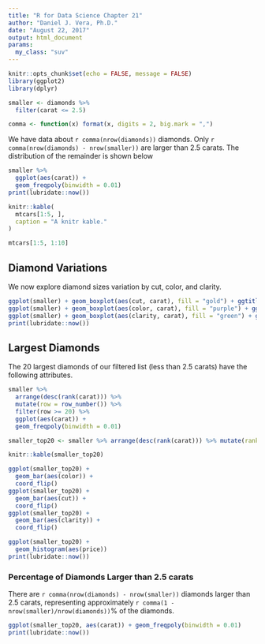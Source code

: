 ---
title: "R for Data Science Chapter 21"
author: "Daniel J. Vera, Ph.D."
date: "August 22, 2017"
output: html_document
params:
  my_class: "suv"
---

```{r setup, include=FALSE}
knitr::opts_chunk$set(echo = FALSE, message = FALSE)
library(ggplot2)
library(dplyr)

smaller <- diamonds %>%
  filter(carat <= 2.5)

comma <- function(x) format(x, digits = 2, big.mark = ",")

```

We have data about `r comma(nrow(diamonds))` diamonds. Only `r comma(nrow(diamonds) - nrow(smaller))` are larger than 2.5 carats. The distribution of the remainder is shown below

```{r smaller_plot, echo=FALSE, cache=TRUE}
smaller %>%
  ggplot(aes(carat)) +
  geom_freqpoly(binwidth = 0.01)
print(lubridate::now())
```

```{r Fancy Table}
knitr::kable(
  mtcars[1:5, ],
  caption = "A knitr kable."
)

mtcars[1:5, 1:10]
```

<!-- Text formatting  -->
<!-- ------------------------------------------------------------ -->
<!-- *italic* or _italic_  -->
<!-- **bold** __bold__ ` code `  -->
<!-- superscript^2^ and subscript~2~  -->

<!-- Headings  -->
<!-- ------------------------------------------------------------  -->
<!-- # 1st Level Header  -->
<!-- ## 2nd Level Header -->
<!-- ### 3rd Level Header  -->

<!-- Lists  -->
<!-- ------------------------------------------------------------  -->
<!-- * Bulleted list item 1 -->

<!-- * Item 2  -->
<!--   * Item 2a  -->
<!--   * Item 2b  -->
<!-- 1. Numbered list item 1  -->
<!-- 1. Item 2. The numbers are incremented automatically in the output.  -->

<!-- Links and images  -->
<!-- ------------------------------------------------------------  -->
<!-- < http:// example.com >  -->
<!-- [linked phrase]( http://example.com)  -->
<!-- ![optional caption text](path/to/ img.png) -->
<!-- Tables -->
<!-- ------------------------------------------------------------  -->
<!-- First Header | Second Header -->
<!-- ------------ | -------------  -->
<!-- Content Cell | Content Cell -->
<!-- Content Cell | Content Cell -->

## Diamond Variations
We now explore diamond sizes variation by cut, color, and clarity.
```{r diamond_variations, dependson="smaller_plot", cache=TRUE}
ggplot(smaller) + geom_boxplot(aes(cut, carat), fill = "gold") + ggtitle("By Cut")
ggplot(smaller) + geom_boxplot(aes(color, carat), fill = "purple") + ggtitle("By Color")
ggplot(smaller) + geom_boxplot(aes(clarity, carat), fill = "green") + ggtitle("By Clarity")
print(lubridate::now())
```

## Largest Diamonds

The 20 largest diamonds of our filtered list (less than 2.5 carats) have the following attributes.
```{r larger_diamonds, dependson="smaller_plot", cache=TRUE}
smaller %>%
  arrange(desc(rank(carat))) %>%
  mutate(row = row_number()) %>%
  filter(row >= 20) %>%
  ggplot(aes(carat)) +
  geom_freqpoly(binwidth = 0.01)

smaller_top20 <- smaller %>% arrange(desc(rank(carat))) %>% mutate(rank = row_number()) %>% filter(rank <= 20)

knitr::kable(smaller_top20)

ggplot(smaller_top20) +
  geom_bar(aes(color)) +
  coord_flip()
ggplot(smaller_top20) +
  geom_bar(aes(cut)) +
  coord_flip()
ggplot(smaller_top20) +
  geom_bar(aes(clarity)) +
  coord_flip()

ggplot(smaller_top20) +
  geom_histogram(aes(price))
print(lubridate::now())
```

### Percentage of Diamonds Larger than 2.5 carats

There are `r comma(nrow(diamonds) - nrow(smaller))` diamonds larger than 2.5 carats, representing approximately `r comma(1 - nrow(smaller)/nrow(diamonds))`% of the diamonds.

```{r dependent_one, dependson = c("diamond_variations", "larger_diamonds")}
ggplot(smaller_top20, aes(carat)) + geom_freqpoly(binwidth = 0.01)
print(lubridate::now())
```

